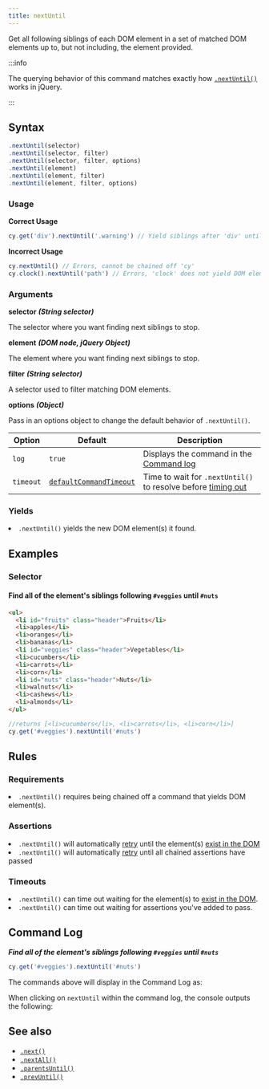 ```yaml
---
title: nextUntil
---
```


Get all following siblings of each DOM element in a set of matched DOM elements
up to, but not including, the element provided.

:::info

The querying behavior of this command matches exactly how
[`.nextUntil()`](http://api.jquery.com/nextUntil) works in jQuery.

:::

## Syntax

```javascript
.nextUntil(selector)
.nextUntil(selector, filter)
.nextUntil(selector, filter, options)
.nextUntil(element)
.nextUntil(element, filter)
.nextUntil(element, filter, options)
```

### Usage

**<Icon name="check-circle" color="green"></Icon> Correct Usage**

```javascript
cy.get('div').nextUntil('.warning') // Yield siblings after 'div' until '.warning'
```

**<Icon name="exclamation-triangle" color="red"></Icon> Incorrect Usage**

```javascript
cy.nextUntil() // Errors, cannot be chained off 'cy'
cy.clock().nextUntil('path') // Errors, 'clock' does not yield DOM elements
```

### Arguments

**<Icon name="angle-right"></Icon> selector** **_(String selector)_**

The selector where you want finding next siblings to stop.

**<Icon name="angle-right"></Icon> element** **_(DOM node, jQuery Object)_**

The element where you want finding next siblings to stop.

**<Icon name="angle-right"></Icon> filter** **_(String selector)_**

A selector used to filter matching DOM elements.

**<Icon name="angle-right"></Icon> options** **_(Object)_**

Pass in an options object to change the default behavior of `.nextUntil()`.

| Option    | Default                                                              | Description                                                                              |
| --------- | -------------------------------------------------------------------- | ---------------------------------------------------------------------------------------- |
| `log`     | `true`                                                               | Displays the command in the [Command log](/guides/core-concepts/cypress-app#Command-Log) |
| `timeout` | [`defaultCommandTimeout`](/guides/references/configuration#Timeouts) | Time to wait for `.nextUntil()` to resolve before [timing out](#Timeouts)                |

### Yields [<Icon name="question-circle"/>](/guides/core-concepts/introduction-to-cypress#Subject-Management)

<List><li>`.nextUntil()` yields the new DOM element(s) it found.</li></List>

## Examples

### Selector

#### Find all of the element's siblings following `#veggies` until `#nuts`

```html
<ul>
  <li id="fruits" class="header">Fruits</li>
  <li>apples</li>
  <li>oranges</li>
  <li>bananas</li>
  <li id="veggies" class="header">Vegetables</li>
  <li>cucumbers</li>
  <li>carrots</li>
  <li>corn</li>
  <li id="nuts" class="header">Nuts</li>
  <li>walnuts</li>
  <li>cashews</li>
  <li>almonds</li>
</ul>
```

```javascript
//returns [<li>cucumbers</li>, <li>carrots</li>, <li>corn</li>]
cy.get('#veggies').nextUntil('#nuts')
```

## Rules

### Requirements [<Icon name="question-circle"/>](/guides/core-concepts/introduction-to-cypress#Chains-of-Commands)

<List><li>`.nextUntil()` requires being chained off a command that yields DOM
element(s).</li></List>

### Assertions [<Icon name="question-circle"/>](/guides/core-concepts/introduction-to-cypress#Assertions)

<List><li>`.nextUntil()` will automatically
[retry](/guides/core-concepts/retry-ability) until the element(s)
[exist in the DOM](/guides/core-concepts/introduction-to-cypress#Default-Assertions)</li><li>`.nextUntil()`
will automatically [retry](/guides/core-concepts/retry-ability) until all
chained assertions have passed</li></List>

### Timeouts [<Icon name="question-circle"/>](/guides/core-concepts/introduction-to-cypress#Timeouts)

<List><li>`.nextUntil()` can time out waiting for the element(s) to
[exist in the DOM](/guides/core-concepts/introduction-to-cypress#Default-Assertions).</li><li>`.nextUntil()`
can time out waiting for assertions you've added to pass.</li></List>

## Command Log

**_Find all of the element's siblings following `#veggies` until `#nuts`_**

```javascript
cy.get('#veggies').nextUntil('#nuts')
```

The commands above will display in the Command Log as:

<DocsImage src="/img/api/nextuntil/find-next-elements-until-selector.png" alt="Command Log nextUntil" ></DocsImage>

When clicking on `nextUntil` within the command log, the console outputs the
following:

<DocsImage src="/img/api/nextuntil/console-log-of-next-elements-until.png" alt="Console Log nextUntil" ></DocsImage>

## See also

- [`.next()`](/api/commands/next)
- [`.nextAll()`](/api/commands/nextall)
- [`.parentsUntil()`](/api/commands/parentsuntil)
- [`.prevUntil()`](/api/commands/prevuntil)
